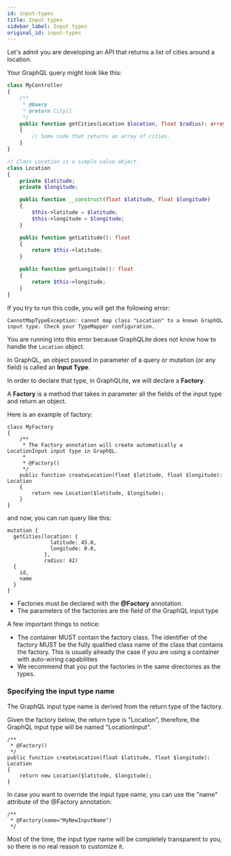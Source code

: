 ```yaml
---
id: input-types
title: Input types
sidebar_label: Input types
original_id: input-types
---
```


Let's admit you are developing an API that returns a list of cities around a location.

Your GraphQL query might look like this:

```php
class MyController
{
    /**
     * @Query
     * @return City[]
     */
    public function getCities(Location $location, float $radius): array
    {
        // Some code that returns an array of cities.
    }
}

// Class Location is a simple value-object.
class Location
{
    private $latitude;
    private $longitude;

    public function __construct(float $latitude, float $longitude)
    {
        $this->latitude = $latitude;
        $this->longitude = $longitude;
    }

    public function getLatitude(): float
    {
        return $this->latitude;
    }

    public function getLongitude(): float
    {
        return $this->longitude;
    }
}
```

If you try to run this code, you will get the following error:

```
CannotMapTypeException: cannot map class "Location" to a known GraphQL input type. Check your TypeMapper configuration.
```

You are running into this error because GraphQLite does not know how to handle the `Location` object.

In GraphQL, an object passed in parameter of a query or mutation (or any field) is called an **Input Type**.

In order to declare that type, in GraphQLite, we will declare a **Factory**.

A **Factory** is a method that takes in parameter all the fields of the input type and return an object.

Here is an example of factory:

```
class MyFactory
{
    /**
     * The Factory annotation will create automatically a LocationInput input type in GraphQL.
     *
     * @Factory()
     */
    public function createLocation(float $latitude, float $longitude): Location
    {
        return new Location($latitude, $longitude);
    }
}
```

and now, you can run query like this:

```
mutation {
  getCities(location: {
              latitude: 45.0,
              longitude: 0.0,
            },
            radius: 42)
  {
    id,
    name
  }
}
```

- Factories must be declared with the **@Factory** annotation.
- The parameters of the factories are the field of the GraphQL input type

A few important things to notice:

- The container MUST contain the factory class. The identifier of the factory MUST be the fully qualified class name of the class that contains the factory.
  This is usually already the case if you are using a container with auto-wiring capabilities
- We recommend that you put the factories in the same directories as the types.

### Specifying the input type name

The GraphQL input type name is derived from the return type of the factory.

Given the factory below, the return type is "Location", therefore, the GraphQL input type will be named "LocationInput".

```
/**
 * @Factory()
 */
public function createLocation(float $latitude, float $longitude): Location
{
    return new Location($latitude, $longitude);
}
```

In case you want to override the input type name, you can use the "name" attribute of the @Factory annotation:

```
/**
 * @Factory(name="MyNewInputName")
 */
```

Most of the time, the input type name will be completely transparent to you, so there is no real reason
to customize it.
